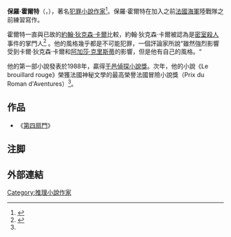 '''保羅·霍爾特'''（{{lang-en|Paul Halter}}，{{bd|1956年}}），著名[[犯罪小說|犯罪小說]][[作家|作家]]<ref name="#1">{{Cite web |url=http://www.mysteryfile.com/Halter/Locked_Rooms.html |title=Master of Locked Room Mystery |accessdate=2014-02-13 |archive-date=2020-02-08 |archive-url=https://web.archive.org/web/20200208234818/http://www.mysteryfile.com/Halter/Locked_Rooms.html |dead-url=no }}</ref>。保羅·霍爾特在加入之前[[法國海軍|法國海軍]]陸戰隊之前練習寫作。

霍爾特一直與已故的[[約翰·狄克森·卡爾|約翰·狄克森·卡爾]]比較，約翰·狄克森·卡爾被認為是[[密室殺人|密室殺人]]事件的掌門人<ref>{{Cite web |url=http://www.mysteryfile.com/Locked_Rooms/Library.html |title=Greatest Locked Room Mystery Ever written |accessdate=2014-02-13 |archive-date=2020-02-19 |archive-url=https://web.archive.org/web/20200219193334/http://mysteryfile.com/Locked_Rooms/Library.html |dead-url=no }}</ref> 。他的風格幾乎都是不可能犯罪，一個評論家所說“雖然強烈影響受到卡爾·狄克森·卡爾和[[阿加莎·克里斯蒂|阿加莎·克里斯蒂]]的影響，但是他有自己的風格。“

他的第一部小說發表於1988年，贏得[[干邑偵探小說獎|干邑偵探小說獎]]。次年，他的小說《Le brouillard rouge》榮獲法國神秘文學的最高榮譽法國冒險小說獎（Prix du Roman d'Aventures）<ref name="#1"/>。

==作品==
*《[[第四扇門|第四扇門]]》

== 注脚 ==
{{Reflist}}

== 外部連結 ==

{{US-writer-stub}}

[[Category:推理小說作家|Category:推理小說作家]]